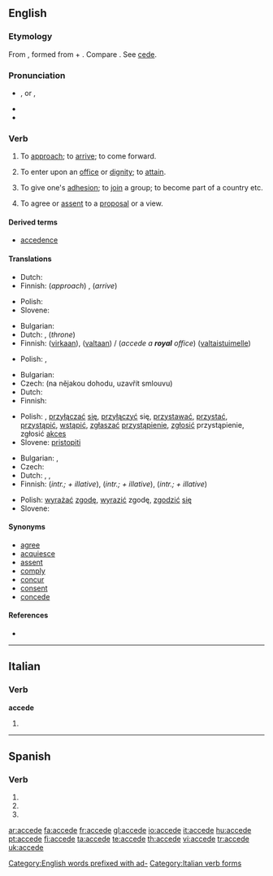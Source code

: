 {{was wotd|2008|May|27}}
{{also|accède|accedé|accédé}}
==English==

===Etymology===
From {{etyl|la}} {{term|accedo|accēdō|approach, accede|lang=la}}, formed from {{term|ad||to, toward, at|lang=la}} + {{term|cedo|cēdō|move, yield|lang=la}}. Compare {{etyl|fr|-}} {{term|accéder|lang=fr}}. See [[cede]].

===Pronunciation===
* {{a|UK|US}} {{IPA|/əkˈsiːd/}}, {{SAMPA|/@k"si:d/}} or {{a|US}} {{IPA|/əˈsiːd/}}, {{SAMPA|/@"si:d/}}
* {{audio|en-us-accede.ogg|Audio (US)}}
* {{rhymes|iːd}}

===Verb===
{{en-verb|acced|ing}}

# {{intransitive}} {{obsolete}} To [[approach]]; to [[arrive]]; to come forward.
# {{transitive}} To enter upon an [[office]] or [[dignity]]; to [[attain]].
# {{transitive}} To give one's [[adhesion]]; to [[join]] a group; to become part of a country etc.
# {{transitive}} To agree or [[assent]] to a [[proposal]] or a view.

====Derived terms====
* [[accedence]]

====Translations====
{{trans-top|obsolete: to approach}}
* Dutch: {{t+|nl|naderen}}
* Finnish: (''approach'') {{t+|fi|lähestyä}}, (''arrive'') {{t+|fi|saapua}}
{{trans-mid}}
* Polish: {{t|pl|przystępować}}
* Slovene: {{t|sl|pristopiti}}
{{trans-bottom}}

{{trans-top|to enter upon an office or dignity}}
* Bulgarian: {{t|bg|встъпвам|sc=Cyrl}}
* Dutch: {{t+|nl|aanvaarden}}, (''throne'') {{t+|nl|bestijgen}}
* Finnish: {{t+|fi|astua}} ([[virka|virkaan]]), {{t+|fi|nousta}} ([[valta|valtaan]]) / (''accede a '''royal''' office'') {{t+|fi|nousta}} ([[valtaistuin|valtaistuimelle]])
{{trans-mid}}
* Polish: {{t+|pl|obejmować}}, {{t+|pl|objąć}}
{{trans-bottom}}

{{trans-top|to join a group}}
* Bulgarian: {{t|bg|присъединявам се|sc=Cyrl}}
* Czech: {{t-|cs|přistoupit}} (na nějakou dohodu, uzavřít smlouvu)
* Dutch: {{t-|nl|toetreden}}
* Finnish: {{t+|fi|liittyä}}
{{trans-mid}}
* Polish: {{t|pl|wstępować}}, [[przyłączać]] [[się]], [[przyłączyć]] się, [[przystawać]], [[przystać]], [[przystąpić]], [[wstąpić]], [[zgłaszać]] [[przystąpienie]], [[zgłosić]] przystąpienie, zgłosić [[akces]]
* Slovene: [[pristopiti]]
{{trans-bottom}}

{{trans-top|to agree to a proposal or view}}
* Bulgarian: {{t|bg|приемам|sc=Cyrl}},  {{t|bg|съгласявам се|sc=Cyrl}}
* Czech: {{t-|cs|souhlasit}}
* Dutch: {{t-|nl|toestemmen}}, {{t+|nl|aanvaarden}}, {{t-|nl|inwilligen}}
* Finnish: {{t-|fi|myöntyä}} (''intr.; + illative''), {{t+|fi|taipua}} (''intr.; + illative''), {{t-|fi|suostua}} (''intr.; + illative'')
{{trans-mid}}
* Polish: [[wyrażać]] [[zgodę]], [[wyrazić]] zgodę, [[zgodzić]] [[się]]
* Slovene: {{t|sl|pristopiti}}
{{trans-bottom}}

====Synonyms====
* [[agree]]
* [[acquiesce]]
* [[assent]]
* [[comply]]
* [[concur]]
* [[consent]]
* [[concede]]

====References====
* {{R:Webster 1913}}

[[Category:English words prefixed with ad-]]

----

==Italian==

===Verb===
'''accede'''

# {{form of|[[third-person|Third-person]] [[singular]] [[present tense]]|[[accedere#Italian|accedere]]|lang=Italian}}

[[Category:Italian verb forms]]

----

==Spanish==

===Verb===
{{es-verb-form|acceder}}

# {{es-verb form of|ending=er|mood=imperative|sense=affirmative|pers=2|formal=no|number=singular|[[acceder]]}}
# {{es-verb form of|ending=er|mood=indicative|tense=present|pers=2|formal=yes|number=singular|[[acceder]]}}
# {{es-verb form of|ending=er|mood=indicative|tense=present|pers=3|number=singular|[[acceder]]}}

[[ar:accede]]
[[fa:accede]]
[[fr:accede]]
[[gl:accede]]
[[io:accede]]
[[it:accede]]
[[hu:accede]]
[[pt:accede]]
[[fi:accede]]
[[ta:accede]]
[[te:accede]]
[[th:accede]]
[[vi:accede]]
[[tr:accede]]
[[uk:accede]]